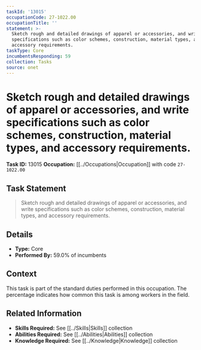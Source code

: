 ```yaml
---
taskId: '13015'
occupationCode: 27-1022.00
occupationTitle: ''
statement: >-
  Sketch rough and detailed drawings of apparel or accessories, and write
  specifications such as color schemes, construction, material types, and
  accessory requirements.
taskType: Core
incumbentsResponding: 59
collection: Tasks
source: onet
---
```

# Sketch rough and detailed drawings of apparel or accessories, and write specifications such as color schemes, construction, material types, and accessory requirements.

**Task ID:** 13015
**Occupation:** [[../Occupations|Occupation]] with code `27-1022.00`

## Task Statement

> Sketch rough and detailed drawings of apparel or accessories, and write specifications such as color schemes, construction, material types, and accessory requirements.

## Details

- **Type:** Core
- **Performed By:** 59.0% of incumbents

## Context

This task is part of the standard duties performed in this occupation. The percentage indicates how common this task is among workers in the field.

## Related Information

- **Skills Required:** See [[../Skills|Skills]] collection
- **Abilities Required:** See [[../Abilities|Abilities]] collection
- **Knowledge Required:** See [[../Knowledge|Knowledge]] collection
